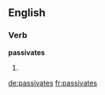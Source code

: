 ==English==

===Verb===
'''passivates'''

# {{third-person singular of|[[passivate]]}}

[[de:passivates]]
[[fr:passivates]]